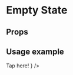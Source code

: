 
<Meta title="EmptyState" component={EmptyState} />

# Empty State

## Props

<Props of={EmptyState} />

## Usage example

<Source code='
<EmptyState
src={yourImageSource}
title="your title"
subTitle="your subTitle"
callToAction={<Button>Action</Button>}
/>' />

<Preview height={200}>
  <Story name="Empty State">
    <UnbraceThemeProvider>
      <EmptyState
        src="https://nummerplaat-direct.be/wp-content/uploads/2019/08/placeholder.png"
        title="Oh no!"
        subTitle="It's super empty here, tap below to fill it up!"
        callToAction={
            <Button>Tap here!</Button>
        }
      />
    </UnbraceThemeProvider>
  </Story>
</Preview>

